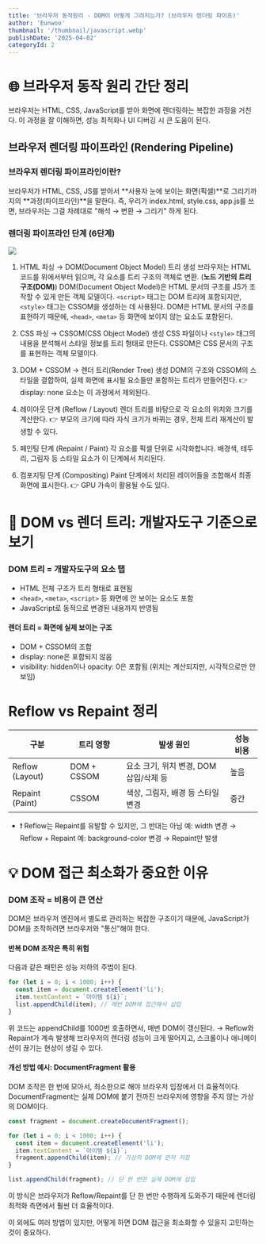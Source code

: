 ```yaml
---
title: '브라우저 동작원리 - DOM이 어떻게 그려지는가? (브라우저 렌더링 파이프)'
author: 'Eunwoo'
thumbnail: '/thumbnail/javascript.webp'
publishDate: '2025-04-02'
categoryId: 2
---
```


# 🌐 브라우저 동작 원리 간단 정리

브라우저는 HTML, CSS, JavaScript를 받아 화면에 렌더링하는 복잡한 과정을 거친다.
이 과정을 잘 이해하면, 성능 최적화나 UI 디버깅 시 큰 도움이 된다.

## 브라우저 렌더링 파이프라인 (Rendering Pipeline)

### 브라우저 렌더링 파이프라인이란?

브라우저가 HTML, CSS, JS를 받아서
**사용자 눈에 보이는 화면(픽셀)**로 그리기까지의 **과정(파이프라인)**을 말한다.
즉, 우리가 index.html, style.css, app.js를 쓰면,
브라우저는 그걸 차례대로 "해석 → 변환 → 그리기" 하게 된다.

### 렌더링 파이프라인 단계 (6단계)

![](https://velog.velcdn.com/images/eunwoo1341/post/6a0d1d6c-a1e5-4952-bc8c-dda58b5e5686/image.png)

1. HTML 파싱 → DOM(Document Object Model) 트리 생성
   브라우저는 HTML 코드를 위에서부터 읽으며, 각 요소를 트리 구조의 객체로 변환. (**노드 기반의 트리 구조(DOM)**)
   DOM(Document Object Model)은 HTML 문서의 구조를 JS가 조작할 수 있게 만든 객체 모델이다.
   `<script>` 태그는 DOM 트리에 포함되지만, `<style>` 태그는 CSSOM을 생성하는 데 사용된다.
   DOM은 HTML 문서의 구조를 표현하기 때문에, `<head>`, `<meta>` 등 화면에 보이지 않는 요소도 포함된다.

2. CSS 파싱 → CSSOM(CSS Object Model) 생성
   CSS 파일이나 `<style>` 태그의 내용을 분석해서 스타일 정보를 트리 형태로 만든다.
   CSSOM은 CSS 문서의 구조를 표현하는 객체 모델이다.

3. DOM + CSSOM → 렌더 트리(Render Tree) 생성
   DOM의 구조와 CSSOM의 스타일을 결합하여, 실제 화면에 표시될 요소들만 포함하는 트리가 만들어진다.
   👉 display: none 요소는 이 과정에서 제외된다.

4. 레이아웃 단계 (Reflow / Layout)
   렌더 트리를 바탕으로 각 요소의 위치와 크기를 계산한다.
   👉 부모의 크기에 따라 자식 크기가 바뀌는 경우, 전체 트리 재계산이 발생할 수 있다.

5. 페인팅 단계 (Repaint / Paint)
   각 요소를 픽셀 단위로 시각화합니다. 배경색, 테두리, 그림자 등 스타일 요소가 이 단계에서 처리된다.

6. 컴포지팅 단계 (Compositing)
   Paint 단계에서 처리된 레이어들을 조합해서 최종 화면에 표시한다.
   👉 GPU 가속이 활용될 수도 있다.

# 📌 DOM vs 렌더 트리: 개발자도구 기준으로 보기

### DOM 트리 = 개발자도구의 요소 탭

- HTML 전체 구조가 트리 형태로 표현됨
- `<head>`, `<meta>`, `<script>` 등 화면에 안 보이는 요소도 포함
- JavaScript로 동적으로 변경된 내용까지 반영됨

#### 렌더 트리 = 화면에 실제 보이는 구조

- DOM + CSSOM의 조합
- display: none은 포함되지 않음
- visibility: hidden이나 opacity: 0은 포함됨 (위치는 계산되지만, 시각적으로만 안 보임)

# Reflow vs Repaint 정리

| 구분            | 트리 영향   | 발생 원인                              | 성능 비용 |
| --------------- | ----------- | -------------------------------------- | --------- |
| Reflow (Layout) | DOM + CSSOM | 요소 크기, 위치 변경, DOM 삽입/삭제 등 | 높음      |
| Repaint (Paint) | CSSOM       | 색상, 그림자, 배경 등 스타일 변경      | 중간      |

- ❗ Reflow는 Repaint를 유발할 수 있지만, 그 반대는 아님
  예: width 변경 → Reflow + Repaint
  예: background-color 변경 → Repaint만 발생

# 💡 DOM 접근 최소화가 중요한 이유

### DOM 조작 = 비용이 큰 연산

DOM은 브라우저 엔진에서 별도로 관리하는 복잡한 구조이기 때문에, JavaScript가 DOM을 조작하려면 브라우저와 "통신"해야 한다.

#### 반복 DOM 조작은 특히 위험

다음과 같은 패턴은 성능 저하의 주범이 된다.

```js
for (let i = 0; i < 1000; i++) {
  const item = document.createElement('li');
  item.textContent = `아이템 ${i}`;
  list.appendChild(item); // 매번 DOM에 접근해서 삽입
}
```

위 코드는 appendChild를 1000번 호출하면서, 매번 DOM이 갱신된다.
→ Reflow와 Repaint가 계속 발생해 브라우저의 렌더링 성능이 크게 떨어지고, 스크롤이나 애니메이션이 끊기는 현상이 생길 수 있다.

#### 개선 방법 예시: DocumentFragment 활용

DOM 조작은 한 번에 모아서, 최소한으로 해야 브라우저 입장에서 더 효율적이다.
DocumentFragment는 실제 DOM에 붙기 전까진 브라우저에 영향을 주지 않는 가상의 DOM이다.

```js
const fragment = document.createDocumentFragment();

for (let i = 0; i < 1000; i++) {
  const item = document.createElement('li');
  item.textContent = `아이템 ${i}`;
  fragment.appendChild(item); // 가상의 DOM에 먼저 저장
}

list.appendChild(fragment); // 단 한 번만 실제 DOM에 삽입
```

이 방식은 브라우저가 Reflow/Repaint를 단 한 번만 수행하게 도와주기 때문에
렌더링 최적화 측면에서 훨씬 더 효율적이다.

이 외에도 여러 방법이 있지만, 어떻게 하면 DOM 접근을 최소화할 수 있을지 고민하는 것이 중요하다.
